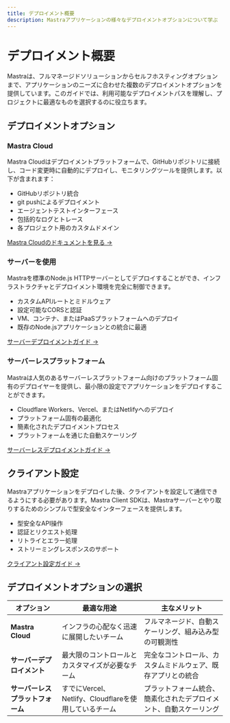 ```yaml
---
title: デプロイメント概要
description: Mastraアプリケーションの様々なデプロイメントオプションについて学ぶ
---
```


# デプロイメント概要

Mastraは、フルマネージドソリューションからセルフホスティングオプションまで、アプリケーションのニーズに合わせた複数のデプロイメントオプションを提供しています。このガイドでは、利用可能なデプロイメントパスを理解し、プロジェクトに最適なものを選択するのに役立ちます。

## デプロイメントオプション

### Mastra Cloud

Mastra Cloudはデプロイメントプラットフォームで、GitHubリポジトリに接続し、コード変更時に自動的にデプロイし、モニタリングツールを提供します。以下が含まれます：

- GitHubリポジトリ統合
- git pushによるデプロイメント
- エージェントテストインターフェース
- 包括的なログとトレース
- 各プロジェクト用のカスタムドメイン

[Mastra Cloudのドキュメントを見る →](/docs/@@mastra/cli/cli/cli-cloud/overview)

### サーバーを使用

Mastraを標準のNode.js HTTPサーバーとしてデプロイすることができ、インフラストラクチャとデプロイメント環境を完全に制御できます。

- カスタムAPIルートとミドルウェア
- 設定可能なCORSと認証
- VM、コンテナ、またはPaaSプラットフォームへのデプロイ
- 既存のNode.jsアプリケーションとの統合に最適

[サーバーデプロイメントガイド →](/docs/deployment/server)

### サーバーレスプラットフォーム

Mastraは人気のあるサーバーレスプラットフォーム向けのプラットフォーム固有のデプロイヤーを提供し、最小限の設定でアプリケーションをデプロイすることができます。

- Cloudflare Workers、Vercel、またはNetlifyへのデプロイ
- プラットフォーム固有の最適化
- 簡素化されたデプロイメントプロセス
- プラットフォームを通じた自動スケーリング

[サーバーレスデプロイメントガイド →](/docs/deployment/deployment)

## クライアント設定

Mastraアプリケーションをデプロイした後、クライアントを設定して通信できるようにする必要があります。Mastra Client SDKは、Mastraサーバーとやり取りするためのシンプルで型安全なインターフェースを提供します。

- 型安全なAPI操作
- 認証とリクエスト処理
- リトライとエラー処理
- ストリーミングレスポンスのサポート

[クライアント設定ガイド →](/docs/deployment/client)

## デプロイメントオプションの選択

| オプション                       | 最適な用途                                            | 主なメリット                                                       |
| -------------------------------- | ----------------------------------------------------- | ------------------------------------------------------------------ |
| **Mastra Cloud**                 | インフラの心配なく迅速に展開したいチーム              | フルマネージド、自動スケーリング、組み込み型の可観測性             |
| **サーバーデプロイメント**       | 最大限のコントロールとカスタマイズが必要なチーム      | 完全なコントロール、カスタムミドルウェア、既存アプリとの統合       |
| **サーバーレスプラットフォーム** | すでにVercel、Netlify、Cloudflareを使用しているチーム | プラットフォーム統合、簡素化されたデプロイメント、自動スケーリング |
